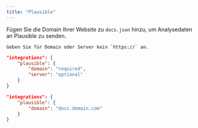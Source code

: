 ```yaml
---
title: "Plausible"
---
```


Fügen Sie die Domain Ihrer Website zu `docs.json` hinzu, um Analysedaten an Plausible zu senden.

<Info>

    Geben Sie für Domain oder Server kein `https://` an.

</Info>

<CodeGroup>

```json Analytics options in docs.json
"integrations": {
    "plausible": {
        "domain": "required",
        "server": "optional"
    }
}
```

```json Example
"integrations": {
    "plausible": {
        "domain": "docs.domain.com"
    }
}
```

</CodeGroup>
